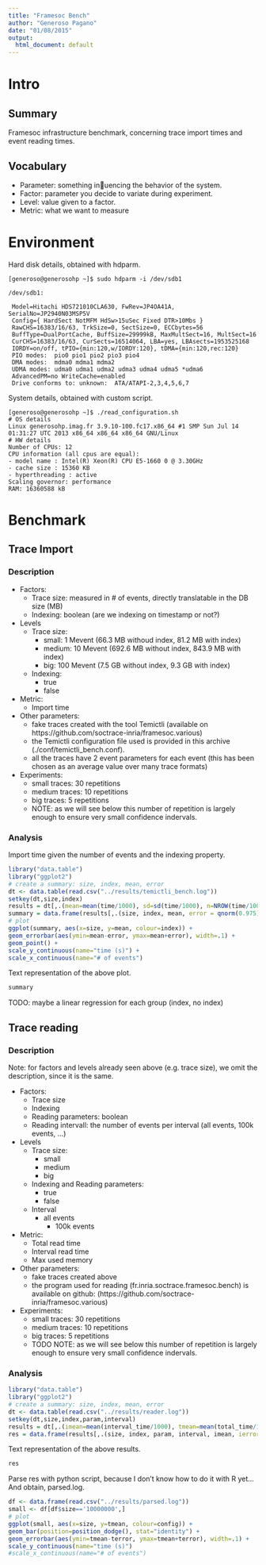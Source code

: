```yaml
---
title: "Framesoc Bench"
author: "Generoso Pagano"
date: "01/08/2015"
output:
  html_document: default
---
```


# Intro

## Summary
Framesoc infrastructure benchmark, concerning trace import times and event reading times.

## Vocabulary
* Parameter: something inuencing the behavior of the system.
* Factor: parameter you decide to variate during experiment.
* Level: value given to a factor.
* Metric: what we want to measure

# Environment

Hard disk details, obtained with hdparm.

```
[generoso@generosohp ~]$ sudo hdparm -i /dev/sdb1

/dev/sdb1:

 Model=Hitachi HDS721010CLA630, FwRev=JP4OA41A, SerialNo=JP2940N03MSP5V
 Config={ HardSect NotMFM HdSw>15uSec Fixed DTR>10Mbs }
 RawCHS=16383/16/63, TrkSize=0, SectSize=0, ECCbytes=56
 BuffType=DualPortCache, BuffSize=29999kB, MaxMultSect=16, MultSect=16
 CurCHS=16383/16/63, CurSects=16514064, LBA=yes, LBAsects=1953525168
 IORDY=on/off, tPIO={min:120,w/IORDY:120}, tDMA={min:120,rec:120}
 PIO modes:  pio0 pio1 pio2 pio3 pio4 
 DMA modes:  mdma0 mdma1 mdma2 
 UDMA modes: udma0 udma1 udma2 udma3 udma4 udma5 *udma6 
 AdvancedPM=no WriteCache=enabled
 Drive conforms to: unknown:  ATA/ATAPI-2,3,4,5,6,7

```

System details, obtained with custom script.

```
[generoso@generosohp ~]$ ./read_configuration.sh 
# OS details
Linux generosohp.imag.fr 3.9.10-100.fc17.x86_64 #1 SMP Sun Jul 14 01:31:27 UTC 2013 x86_64 x86_64 x86_64 GNU/Linux
# HW details
Number of CPUs: 12
CPU information (all cpus are equal):
- model name : Intel(R) Xeon(R) CPU E5-1660 0 @ 3.30GHz
- cache size : 15360 KB
- hyperthreading : active
Scaling governor: performance
RAM: 16360588 kB
```

# Benchmark
    
## Trace Import

### Description

* Factors: 
    + Trace size: measured in # of events, directly translatable in the DB size (MB)
    + Indexing: boolean (are we indexing on timestamp or not?)
* Levels
    + Trace size:
        - small: 1 Mevent (66.3 MB withoud index, 81.2 MB with index)
        - medium: 10 Mevent (692.6 MB without index, 843.9 MB with index)
        - big: 100 Mevent (7.5 GB without index, 9.3 GB with index)
    + Indexing:
        - true
        - false
* Metric:
    + Import time
* Other parameters: 
    + fake traces created with the tool Temictli (available on https://github.com/soctrace-inria/framesoc.various)
    + the Temictli configuration file used is provided in this archive (./conf/temictli_bench.conf).
    + all the traces have 2 event parameters for each event (this has been chosen as an average value over many trace formats)
* Experiments:
    + small traces: 30 repetitions
    + medium traces: 10 repetitions
    + big traces: 5 repetitions
    + NOTE: as we will see below this number of repetition is largely enough to ensure very small confidence indervals.

### Analysis

Import time given the number of events and the indexing property.

```r
library("data.table")                                                                                                                                              
library("ggplot2")                                                                                                                                                 
# create a summary: size, index, mean, error                                                                                                                        
dt <- data.table(read.csv("../results/temictli_bench.log"))                                                                                      
setkey(dt,size,index)                                                                                                                                             
results = dt[,.(mean=mean(time/1000), sd=sd(time/1000), n=NROW(time/1000)), by="size,index"]                                                                                       
summary = data.frame(results[,.(size, index, mean, error = qnorm(0.975)*sd/sqrt(n))])                                                                               
# plot                                                                                                                                                             
ggplot(summary, aes(x=size, y=mean, colour=index)) +                                                                                                                
geom_errorbar(aes(ymin=mean-error, ymax=mean+error), width=.1) +                                                                                               
geom_point() +                                                                                                                                                 
scale_y_continuous(name="time (s)") +                                                                                                                          
scale_x_continuous(name="# of events")                                                                                                                          
```

Text representation of the above plot.

```r
summary
```

TODO: maybe a linear regression for each group (index, no index)

## Trace reading

### Description

Note: for factors and levels already seen above (e.g. trace size), we omit the description,
since it is the same.

* Factors: 
    + Trace size
    + Indexing
    + Reading parameters: boolean
    + Reading intervall: the number of events per interval (all events, 100k events, ...)
* Levels
    + Trace size:
        - small
        - medium
        - big
    + Indexing and Reading parameters:
        - true
        - false
    + Interval
        - all events
	      - 100k events
* Metric:
    + Total read time
    + Interval read time
    + Max used memory
* Other parameters: 
    + fake traces created above
    + the program used for reading (fr.inria.soctrace.framesoc.bench) is available on github:
    (https://github.com/soctrace-inria/framesoc.various)
* Experiments:
    + small traces: 30 repetitions
    + medium traces: 10 repetitions
    + big traces: 5 repetitions
    + TODO NOTE: as we will see below this number of repetition is largely enough to ensure very small confidence indervals.

### Analysis

```r
library("data.table")                                                                                                                                              
library("ggplot2")                                                                                                                                                 
# create a summary: size, index, mean, error                                                                                                                        
dt <- data.table(read.csv("../results/reader.log"))                                                                                      
setkey(dt,size,index,param,interval)                                                                                                                                             
results = dt[,.(imean=mean(interval_time/1000), tmean=mean(total_time/1000), isd=sd(interval_time/1000), tsd=sd(total_time/1000), n=NROW(total_time)), by="size,index,param,interval"]                                                                                       
res = data.frame(results[,.(size, index, param, interval, imean, ierror=qnorm(0.975)*isd/sqrt(n), tmean, terror = qnorm(0.975)*tsd/sqrt(n))])            
```

Text representation of the above results.

```r
res
```

Parse res with python script, because I don't know how to do it with R yet...
And obtain, parsed.log.

```r
df <- data.frame(read.csv("../results/parsed.log"))
small <- df[df$size=='10000000',]
# plot                                                                                                                                                             
ggplot(small, aes(x=size, y=tmean, colour=config)) +  
geom_bar(position=position_dodge(), stat="identity") +
geom_errorbar(aes(ymin=tmean-terror, ymax=tmean+terror), width=.1) +                                                                                               
scale_y_continuous(name="time (s)")                                                                                                                    
#scale_x_continuous(name="# of events")                                                                                                                          
```

